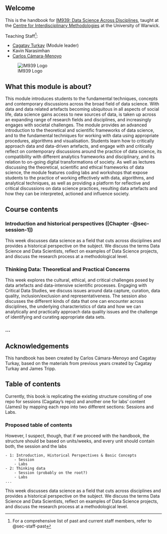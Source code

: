 ## Welcome {.unnumbered}

This is the handbook for [IM939: Data Science Across Disciplines](https://cagatayturkay.github.io/data-science-across-disciplines), taught at the [Centre for Interdisciplinary Methodologies](https://warwick.ac.uk/fac/cross_fac/cim/) at the University of Warwick.

Teaching Staff[^1]:

[^1]: For a comprehensive list of past and current staff members, refer to @sec-staff-past

-   [Cagatay Turkay](https://warwick.ac.uk/fac/cross_fac/cim/people/cagatay-turkay/) (Module leader)
-   Kavin Narasimhan
-   [Carlos Cámara-Menoyo](https://warwick.ac.uk/fac/cross_fac/cim/people/carlos-camara/)

![IM939 Logo](media/IM939_logo.png)

## What this module is about?

This module introduces students to the fundamental techniques, concepts and contemporary discussions across the broad field of data science. With data and data related artefacts becoming ubiquitous in all aspects of social life, data science gains access to new sources of data, is taken up across an expanding range of research fields and disciplines, and increasingly engages with societal challenges. The module provides an advanced introduction to the theoretical and scientific frameworks of data science, and to the fundamental techniques for working with data using appropriate procedures, algorithms and visualisation. Students learn how to critically approach data and data-driven artefacts, and engage with and critically reflect on contemporary discussions around the practice of data science, its compatibility with different analytics frameworks and disciplinary, and its relation to on-going digital transformations of society. As well as lectures discussing the theoretical, scientific and ethical frameworks of data science, the module features coding labs and workshops that expose students to the practice of working effectively with data, algorithms, and analytical techniques, as well as providing a platform for reflective and critical discussions on data science practices, resulting data artefacts and how they can be interpreted, actioned and influence society.

## Course contents

### Introduction and historical perspectives ([Chapter -@sec-session-1])

This week discusses data science as a field that cuts across disciplines and provides a historical perspective on the subject. We discuss the terms Data Science and Data Scientists, reflect on examples of Data Science projects, and discuss the research process at a methodological level.

###  Thinking Data: Theoretical and Practical Concerns

This week explores the cultural, ethical, and critical challenges posed by data artefacts and data-intensive scientific processes. Engaging with Critical Data Studies, we discuss issues around data capture, curation, data quality, inclusion/exclusion and representativeness. The session also discusses the different kinds of data that one can encounter across disciplines, the underlying characteristics of data and how we can analytically and practically approach data quality issues and the challenge of identifying and curating appropriate data sets.

### ...

## Acknowledgements

This handbook has been created by Carlos Cámara-Menoyo and Cagatay Turkay, based on the materials from previous years created by Cagatay Turkay and James Tripp.

## Table of contents

Currently, this book is replicating the existing structure consiting of one repo for sessions (Cagatay's repo) and another one for labs' content (James) by mapping each repo into two different sections: Sessions and Labs.

::: callout-tip
### Proposed table of contents

However, I suspect, though, that if we proceed with the handbook, the structure should be based on units/weeks, and every unit should contain both, the session and the labs

```         
- 1: Introduction, Historical Perspectives & Basic Concepts
    - Session
    - Labs
- 2: Thinking data
    - Session (probably on the root?)
    - Labs
...
```
:::

This week discusses data science as a field that cuts across disciplines and provides a historical perspective on the subject. We discuss the terms Data Science and Data Scientists, reflect on examples of Data Science projects, and discuss the research process at a methodological level.